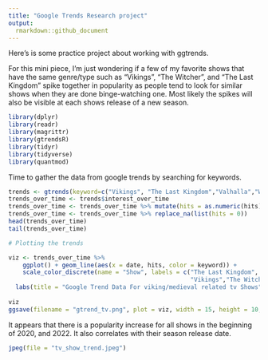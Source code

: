 ---
title: "Google Trends Research project"
output:
  rmarkdown::github_document
---

Here's is some practice project about working with ggtrends. 

For this mini piece, I'm just wondering if a few of my favorite shows that have the same genre/type such as "Vikings", "The Witcher", and "The Last Kingdom" spike together in popularity as people tend to look for similar shows when they are done binge-watching one. Most likely the spikes will also be visible at each shows release of a new season.

```{r message=FALSE}
library(dplyr)
library(readr)
library(magrittr)
library(gtrendsR)
library(tidyr)
library(tidyverse)
library(quantmod)
```

Time to gather the data from google trends by searching for keywords.
```{r}
trends <- gtrends(keyword=c("Vikings", "The Last Kingdom","Valhalla","Witcher"))
trends_over_time <- trends$interest_over_time
trends_over_time <- trends_over_time %>% mutate(hits = as.numeric(hits))
trends_over_time <- trends_over_time %>% replace_na(list(hits = 0))
head(trends_over_time)
tail(trends_over_time)
```


```{r}
# Plotting the trends

viz <- trends_over_time %>%
    ggplot() + geom_line(aes(x = date, hits, color = keyword)) +
    scale_color_discrete(name = "Show", labels = c("The Last Kingdom", "Vikings: Valhalla",
                                                   "Vikings","The Witcher")) +
  labs(title = "Google Trend Data For viking/medieval related tv Shows",y = "Hits (Normalized to be between 0 and 1000", x = "Date") 
 
viz
ggsave(filename = "gtrend_tv.png", plot = viz, width = 15, height = 10, units = "in", dpi = 300)
```
It appears that there is a popularity increase for all shows in the beginning of 2020, and 2022. It also correlates with their season release date.

```{r}
jpeg(file = "tv_show_trend.jpeg")
```

